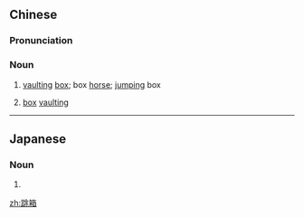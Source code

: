 ==Chinese==
{{zh-forms}}

===Pronunciation===
{{zh-pron
|m=tiàoxiāng
|c=tiu3 soeng1
|cat=n
}}

===Noun===
{{zh-noun}}

# {{lb|zh|sports}} [[vaulting]] [[box]]; box [[horse]]; [[jumping]] box
# {{lb|zh|sports}} [[box]] [[vaulting]]

----

==Japanese==
{{ja-kanjitab|と|o1=び|はこ|k2=ばこ|r=y|yomi=k}}

===Noun===
{{ja-noun|とびばこ}}

# {{alternative form of|跳び箱|lang=ja}}

[[zh:跳箱]]